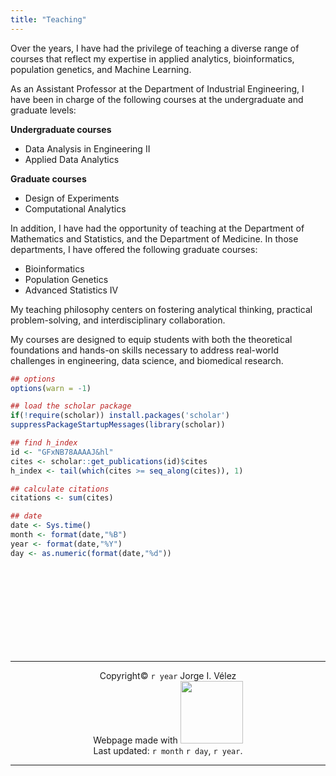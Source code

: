 ```yaml
---
title: "Teaching"
---
```


Over the years, I have had the privilege of teaching a diverse range of courses that reflect my expertise in applied analytics, bioinformatics, population genetics, and Machine Learning. 

As an Assistant Professor at the Department of Industrial Engineering, I have been in charge of the following courses at the undergraduate and graduate levels:

**Undergraduate courses**

* Data Analysis in Engineering II
* Applied Data Analytics

**Graduate courses**

* Design of Experiments
* Computational Analytics

In addition, I have had the opportunity of teaching at the Department of Mathematics and Statistics, and the Department of Medicine.  In those departments, I have offered the following graduate courses:

* Bioinformatics
* Population Genetics
* Advanced Statistics IV

My teaching philosophy centers on fostering analytical thinking, practical problem-solving, and interdisciplinary collaboration. 

My courses are designed to equip students with both the theoretical foundations and hands-on skills necessary to address real-world challenges in engineering, data science, and biomedical research. 

<!-- Through a combination of lectures, case studies, and project-based learning, I strive to create an engaging and supportive environment where students can develop the competencies needed to excel in academia, industry, and research. -->




```r
## options
options(warn = -1)

## load the scholar package
if(!require(scholar)) install.packages('scholar')
suppressPackageStartupMessages(library(scholar))

## find h_index
id <- "GFxNB78AAAAJ&hl"
cites <- scholar::get_publications(id)$cites
h_index <- tail(which(cites >= seq_along(cites)), 1)

## calculate citations
citations <- sum(cites)

## date
date <- Sys.time()
month <- format(date,"%B")
year <- format(date,"%Y")
day <- as.numeric(format(date,"%d"))
```

<br><br><br><br>
<br><br><br><br>

<center>

<hr>

<center>
  <p>Copyright© `r year` Jorge I. Vélez <br> Webpage made with <img src="images/quarto.png" width="100px"/> <br> 
 Last updated: `r month` `r day`, `r year`. <br> 
</center>


<hr>

<!-- Copyright® 2024. <br> Webpage made with [Quarto](https://quarto.org/) by [Jorge I. Vélez](https://jorgeivanvelez.netlify.app/). -->

<!-- <hr> -->